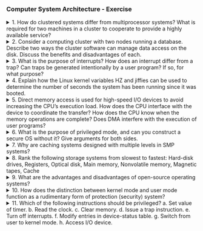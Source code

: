 ### Computer System Architecture - Exercise

<details>
<summary>1. How do clustered systems differ from multiprocessor systems? What is required for two machines in a cluster to cooperate to provide a highly available service?</summary>

**Clustered Systems vs. Multiprocessor Systems**:

- **Clustered Systems**: Comprise multiple independent computers (nodes) connected via a network, each with its own memory and OS. They work together to perform tasks and communicate through network protocols.
- **Multiprocessor Systems**: Feature multiple processors sharing a common memory and OS, tightly coupled with high-speed interconnects.

**Requirements for High Availability**:

1. **Shared Storage**: Both machines must access the same data storage to maintain consistency.
2. **Failover Mechanism**: Automatic transfer of control to a standby machine if the primary machine fails.
3. **Heartbeat Signals**: Regular health checks to ensure all nodes are operational.

</details>

<details>
<summary>2. Consider a computing cluster with two nodes running a database. Describe two ways the cluster software can manage data access on the disk. Discuss the benefits and disadvantages of each.</summary>

**Method 1: Shared Disk Access**

- **Description**: Both nodes access the same disk.
- **Benefits**: Simplicity, real-time data consistency.
- **Disadvantages**: Potential for data corruption if not managed properly, single point of failure in the disk.

**Method 2: Data Replication**

- **Description**: Each node has a copy of the data.
- **Benefits**: Redundancy, no single point of failure.
- **Disadvantages**: Complexity in maintaining data consistency, increased storage requirements.

</details>

<details>
<summary>3. What is the purpose of interrupts? How does an interrupt differ from a trap? Can traps be generated intentionally by a user program? If so, for what purpose?</summary>

**Purpose of Interrupts**:

- **Function**: Allow the CPU to respond to asynchronous events, improving system efficiency by handling tasks like I/O operations without continuous polling.

**Interrupts vs. Traps**:

- **Interrupt**: Generated by hardware devices to signal an event (e.g., I/O completion).
- **Trap**: Generated by the CPU or software to signal an error or specific condition (e.g., divide by zero).

**Intentionally Generated Traps**:

- **Usage**: Allow user programs to request services from the operating system (system calls) or handle specific conditions for debugging and error management.

</details>

<details>
<summary>4. Explain how the Linux kernel variables HZ and jiffies can be used to determine the number of seconds the system has been running since it was booted.</summary>

**HZ and Jiffies**:

- **HZ**: Defines the number of timer interrupts per second.
- **Jiffies**: Counter that increments with each timer interrupt.
- **Calculation**: `uptime (seconds) = jiffies / HZ`.

</details>

<details>
<summary>5. Direct memory access is used for high-speed I/O devices to avoid increasing the CPU’s execution load. How does the CPU interface with the device to coordinate the transfer? How does the CPU know when the memory operations are complete? Does DMA interfere with the execution of user programs?</summary>

**CPU-DMA Coordination**:

- **Setup**: CPU initializes DMA by setting source, destination, and transfer size in the DMA controller.

**Completion Notification**:

- **Interrupt**: DMA controller sends an interrupt to the CPU upon completing the data transfer.

**Interference with User Programs**:

- **Cycle Stealing**: DMA controller may temporarily use the CPU’s bus cycles, potentially slowing down user programs but not halting them.

</details>

<details>
<summary>6. What is the purpose of privileged mode, and can you construct a secure OS without it? Give arguments for both sides.</summary>

**Purpose of Privileged Mode**:

- **Function**: Restricts access to critical instructions and resources, ensuring system stability and security.

**Arguments for Secure OS Without Privileged Mode**:

- **Possible**: By implementing software-based protection mechanisms like sandboxing and virtualization.

**Arguments Against**:

- **Challenging**: Less robust and efficient compared to hardware-based protection, harder to enforce strict security policies.

</details>

<details>
<summary>7. Why are caching systems designed with multiple levels in SMP systems?</summary>

**Multi-Level Caching**:

- **Reason**: To balance speed and cost, with small, fast caches (L1) close to the CPU and larger, slower caches (L2/L3) shared among cores, improving overall system performance.

</details>

<details>
<summary>8. Rank the following storage systems from slowest to fastest: Hard-disk drives, Registers, Optical disk, Main memory, Nonvolatile memory, Magnetic tapes, Cache</summary>

1. **Magnetic Tapes**
2. **Optical Disk**
3. **Hard-Disk Drives**
4. **Nonvolatile Memory**
5. **Main Memory**
6. **Cache**
7. **Registers**

</details>

<details>
<summary>9. What are the advantages and disadvantages of open-source operating systems?</summary>

**Advantages**:

- **Transparency**: Code is publicly available for inspection, improving security.
- **Customization**: Users can modify the OS to suit their needs.
- **Community Support**: Active user and developer communities contribute to improvements and bug fixes.

**Disadvantages**:

- **Support**: May lack professional support compared to commercial OSes.
- **Compatibility**: Not all software and hardware are compatible.
- **Complexity**: Can be difficult for non-technical users to configure and manage.

</details>

<details>
<summary>10. How does the distinction between kernel mode and user mode function as a rudimentary form of protection (security) system?</summary>

Answer: Kernel mode allows the operating system to execute privileged instructions and access hardware directly, while user mode restricts access to prevent user applications from performing potentially harmful operations. This separation helps protect the system from accidental or malicious damage.

</details>

<details>
<summary>11. Which of the following instructions should be privileged? a. Set value of timer. b. Read the clock. c. Clear memory. d. Issue a trap instruction. e. Turn off interrupts. f. Modify entries in device-status table. g. Switch from user to kernel mode. h. Access I/O device.</summary>

Answer:

1. **Privileged Instructions**:

   - **Set value of timer**: Requires control over system timing mechanisms to enforce process scheduling.
   - **Clear memory**: Involves direct manipulation of memory, which could affect system stability.
   - **Turn off interrupts**: Disabling interrupts can compromise system responsiveness and stability.
   - **Modify entries in device-status table**: Alters the state of hardware devices, which could interfere with other processes.
   - **Switch from user to kernel mode**: Elevates process privileges, potentially bypassing security mechanisms.
   - **Access I/O device**: Direct interaction with hardware that could disrupt system operations.

2. **Non-Privileged Instructions**:
   - **Read the clock**: Only involves retrieving the current time, no modification of system state.
   - **Issue a trap instruction**: Used to request services from the operating system, typically allowed in user mode.

Sources:

- [Silberschatz, Galvin, Gagne. Operating System Concepts](https://www.os-book.com)
- [Javatpoint](https://www.javatpoint.com/privileged-instructions-in-operating-system)

</details>
